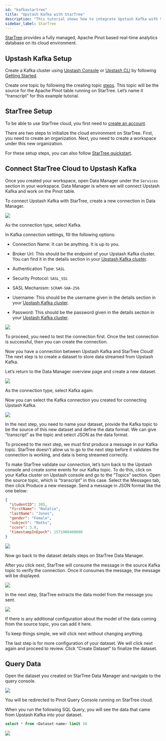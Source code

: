 ```yaml
---
id: "kafkastartree"
title: "Upstash Kafka with StarTree"
description: "This tutorial shows how to integrate Upstash Kafka with StarTree"
sidebar_label: StarTree
---
```


[StarTree](https://startree.ai/) provides a fully managed, Apache Pinot based
real-time analytics database on its cloud environment.

## Upstash Kafka Setup

Create a Kafka cluster using [Upstash Console](https://console.upstash.com) or
[Upstash CLI](https://github.com/upstash/cli) by following
[Getting Started](https://docs.upstash.com/kafka).

Create one topic by following the creating topic
[steps](https://docs.upstash.com/kafka#create-a-topic). This topic will be the
source for the Apache Pinot table running on StarTree. Let’s name it
“transcript” for this example tutorial.

## StarTree Setup

To be able to use StarTree cloud, you first need to
[create an account](https://startree.ai/saas-signup).

There are two steps to initialize the cloud environment on StarTree. First, you
need to create an organization. Next, you need to create a workspace under this
new organization.

For these setup steps, you can also follow
[StarTree quickstart](https://dev.startree.ai/docs/startree-enterprise-edition/startree-cloud/getting-started/saas/how-to-guide).

## Connect StarTree Cloud to Upstash Kafka

Once you created your workspace, open Data Manager under the `Services` section
in your workspace. Data Manager is where we will connect Upstash Kafka and work
on the Pinot table.

To connect Upstash Kafka with StarTree, create a new connection in Data Manager.

<Frame><img src="/img/startree/create-a-connection.png"/></Frame>

As the connection type, select Kafka.

In Kafka connection settings, fill the following options:

- Connection Name: It can be anything. It is up to you.

- Broker Url: This should be the endpoint of your Upstash Kafka cluster. You can
  find it in the details section in your
  [Upstash Kafka cluster](https://console.upstash.com/kafka).

- Authentication Type: `SASL`

- Security Protocol: `SASL_SSL`

- SASL Mechanism: `SCRAM-SHA-256`

- Username: This should be the username given in the details section in your
  [Upstash Kafka cluster](https://console.upstash.com/kafka).

- Password: This should be the password given in the details section in your
  [Upstash Kafka cluster](https://console.upstash.com/kafka).

<Frame><img src="/img/startree/create-kafka-connection.png"/></Frame>

To proceed, you need to test the connection first. Once the test connection is
successful, then you can create the connection.

Now you have a connection between Upstash Kafka and StarTree Cloud! The next
step is to create a dataset to store data streamed from Upstash Kafka.

Let’s return to the Data Manager overview page and create a new dataset.

<Frame><img src="/img/startree/create-a-dataset.png"/></Frame>

As the connection type, select Kafka again.

Now you can select the Kafka connection you created for connecting Upstash
Kafka.

<Frame><img src="/img/startree/select-kafka-connection.png"/></Frame>

In the next step, you need to name your dataset, provide the Kafka topic to be
the source of this new dataset and define the data format. We can give
“transcript” as the topic and select JSON as the data format.

To proceed to the next step, we must first produce a message in our Kafka topic.
StarTree doesn’t allow us to go to the next step before it validates the
connection is working, and data is being streamed correctly.

To make StarTree validate our connection, let’s turn back to the Upstash console
and create some events for our Kafka topic. To do this, click on your Kafka
cluster on Upstash console and go to the “Topics” section. Open the source
topic, which is “transcript” in this case. Select the Messages tab, then click
Produce a new message. Send a message in JSON format like the one below:

```json
{
  "studentID": 205,
  "firstName": "Natalie",
  "lastName": "Jones",
  "gender": "Female",
  "subject": "Maths",
  "score": 3.8,
  "timestampInEpoch": 1571900400000
}
```

<Frame><img src="/img/startree/produce-message.png"/></Frame>

Now go back to the dataset details steps on StarTree Data Manager.

After you click next, StarTree will consume the message in the source Kafka
topic to verify the connection. Once it consumes the message, the message will
be displayed.

<Frame><img src="/img/startree/sample-data.png"/></Frame>

In the next step, StarTree extracts the data model from the message you sent.

<Frame><img src="/img/startree/data-modeling.png"/></Frame>

If there is any additional configuration about the model of the data coming from
the source topic, you can add it here.

To keep things simple, we will click next without changing anything.

The last step is for more configuration of your dataset. We will click next
again and proceed to review. Click “Create Dataset” to finalize the dataset.

## Query Data

Open the dataset you created on StarTree Data Manager and navigate to the query
console.

<Frame><img src="/img/startree/open-query-console.png"/></Frame>

You will be redirected to Pinot Query Console running on StarTree cloud.

When you run the following SQL Query, you will see the data that came from
Upstash Kafka into your dataset.

```sql
select * from <Dataset-name> limit 10
```

<Frame><img src="/img/startree/query-result.png"/></Frame>
